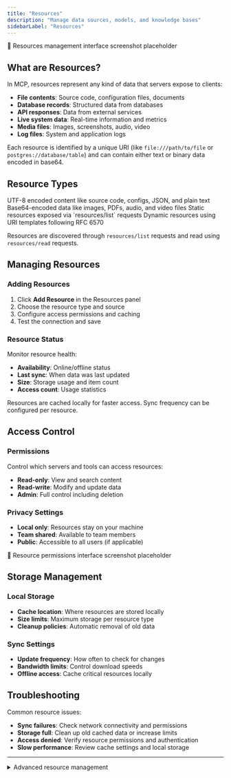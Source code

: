 ```yaml
---
title: "Resources"
description: "Manage data sources, models, and knowledge bases"
sidebarLabel: "Resources"
---
```



<div className="placeholder-screenshot">
  📸 Resources management interface screenshot placeholder
</div>

## What are Resources?

In MCP, resources represent any kind of data that servers expose to clients:
- **File contents**: Source code, configuration files, documents
- **Database records**: Structured data from databases
- **API responses**: Data from external services
- **Live system data**: Real-time information and metrics
- **Media files**: Images, screenshots, audio, video
- **Log files**: System and application logs

Each resource is identified by a unique URI (like `file:///path/to/file` or `postgres://database/table`) and can contain either text or binary data encoded in base64.

## Resource Types

<CardGroup cols={2}>
  <Card title="Text Resources" icon="file-text">
    UTF-8 encoded content like source code, configs, JSON, and plain text
  </Card>
  <Card title="Binary Resources" icon="file">
    Base64-encoded data like images, PDFs, audio, and video files
  </Card>
  <Card title="Direct Resources" icon="list">
    Static resources exposed via `resources/list` requests
  </Card>
  <Card title="Template Resources" icon="template">
    Dynamic resources using URI templates following RFC 6570
  </Card>
</CardGroup>

Resources are discovered through `resources/list` requests and read using `resources/read` requests.

## Managing Resources

### Adding Resources
1. Click **Add Resource** in the Resources panel
2. Choose the resource type and source
3. Configure access permissions and caching
4. Test the connection and save

### Resource Status
Monitor resource health:
- **Availability**: Online/offline status
- **Last sync**: When data was last updated
- **Size**: Storage usage and item count
- **Access count**: Usage statistics

<Callout type="info">
  Resources are cached locally for faster access. Sync frequency can be configured per resource.
</Callout>

## Access Control

### Permissions
Control which servers and tools can access resources:
- **Read-only**: View and search content
- **Read-write**: Modify and update data
- **Admin**: Full control including deletion

### Privacy Settings
- **Local only**: Resources stay on your machine
- **Team shared**: Available to team members
- **Public**: Accessible to all users (if applicable)

<div className="placeholder-screenshot">
  📸 Resource permissions interface screenshot placeholder
</div>

## Storage Management

### Local Storage
- **Cache location**: Where resources are stored locally
- **Size limits**: Maximum storage per resource type
- **Cleanup policies**: Automatic removal of old data

### Sync Settings
- **Update frequency**: How often to check for changes
- **Bandwidth limits**: Control download speeds
- **Offline access**: Cache critical resources locally

## Troubleshooting

Common resource issues:
- **Sync failures**: Check network connectivity and permissions
- **Storage full**: Clean up old cached data or increase limits
- **Access denied**: Verify resource permissions and authentication
- **Slow performance**: Review cache settings and local storage

---

<details>
<summary>Advanced resource management</summary>

Configure custom data connectors, set up resource mirroring for high availability, and implement custom indexing for large knowledge bases.

</details>
